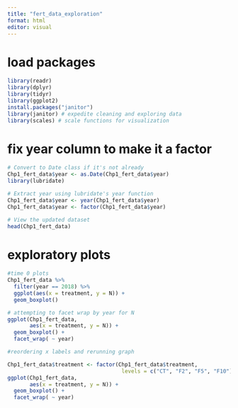 ```yaml
---
title: "fert_data_exploration"
format: html
editor: visual
---
```


# load packages

```r
library(readr)
library(dplyr)
library(tidyr)
library(ggplot2)
install.packages("janitor")
library(janitor) # expedite cleaning and exploring data
library(scales) # scale functions for visualization
```

# fix year column to make it a factor

```r
# Convert to Date class if it's not already
Chp1_fert_data$year <- as.Date(Chp1_fert_data$year)
library(lubridate)

# Extract year using lubridate's year function
Chp1_fert_data$year <- year(Chp1_fert_data$year)
Chp1_fert_data$year <- factor(Chp1_fert_data$year)

# View the updated dataset
head(Chp1_fert_data)

```

# exploratory plots

```r
#time 0 plots
Chp1_fert_data %>%
  filter(year == 2018) %>%
  ggplot(aes(x = treatment, y = N)) + 
  geom_boxplot()

```

```r
# attempting to facet wrap by year for N
ggplot(Chp1_fert_data,
       aes(x = treatment, y = N)) + 
  geom_boxplot() +
  facet_wrap( ~ year)
```

```r
#reordering x labels and rerunning graph

Chp1_fert_data$treatment <- factor(Chp1_fert_data$treatment, 
                                    levels = c("CT", "F2", "F5", "F10"))
ggplot(Chp1_fert_data,
       aes(x = treatment, y = N)) + 
  geom_boxplot() +
  facet_wrap( ~ year)

```
